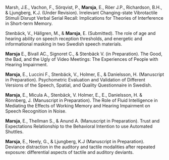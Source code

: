 Marsh, J.E., Vachon, F., Sörqvist, P., **Marsja**, E., Röer J.P., Richardson, B.H., & Ljungberg, K.J. (Under Revision).  Irrelevant Changing-state Vibrotactile Stimuli Disrupt Verbal Serial Recall: Implications for Theories of Interference in Short-term Memory.

Stenbäck, V., Hällgren,  M., & **Marsja**, E. (Submitted). The role of age and hearing ability on speech reception thresholds, and energetic and informational masking in two Swedish speech materials.

**Marsja** E., Bivall AC., Signoret C., & Stenbäck V. (in Preparation). The Good, the Bad, and the Ugly of Video Meetings: The Experiences of People with Hearing Impairment. 

**Marsja**, E., Luccini F., Stenbäck, V., Holmer, E., & Danielsson, H. (Manuscript in Preparation). Psychometric Evaluation and Validation of Different Versions of the Speech, Spatial, and Quality Questionnaire in Swedish.

**Marsja**, E., Micula A., Stenbäck, V. Holmer, E., E., Danielsson, H. & Rönnberg, J. (Manuscript in Preparation). The Role of Fluid Intelligence in Mediating the Effects of Working Memory and Hearing Impairment on Speech Recognition in Noise. 

**Marsja**, E., Thellman S., & Anund A. (Manuscript in Preparation). Trust and Expectations Relationship to the Behavioral Intention to use Automated Shuttles.

**Marsja**, E., Neely, G., & Ljungberg, K.J (Manuscript in Preparation). Deviance distraction in the auditory and tactile modalities after repeated exposure: differential aspects of tactile and auditory deviants.
